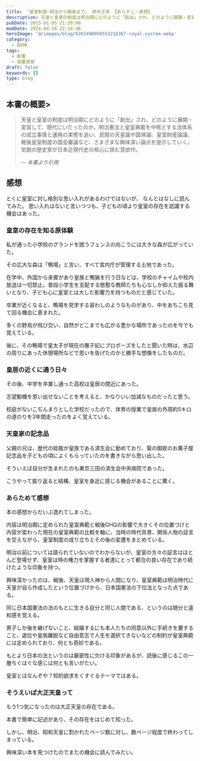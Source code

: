 ```yaml
---
title: 『皇室制度―明治から戦後まで』 鈴木正幸 【あらすじ・感想】
description: 天皇と皇室の制度は明治期にどのように「創出」され、どのように展開・変容して、現代にいたったのか。明治憲法と皇室典範を中核とする法体系の成立事情と運用の実態を追い、民間の天皇論や国体論、皇室財産論議、戦後皇室制度の国会審議など、さまざまな興味深い論点を提示していく。気鋭の歴史家が日本近現代史の核心に挑む意欲作。
pubDate: 2015-01-05 21:20:00
modDate: 2024-04-28 22:16:46
heroImage: '@/images/blog/6261490050553218367-royal-system.webp'
category:
  - BOOK
tags:
  - 新書
  - 読書感想
draft: false
keywords: []
type: blog
---
```


## 本書の概要>

> 天皇と皇室の制度は明治期にどのように「創出」され、どのように展開・変容して、現代にいたったのか。明治憲法と皇室典範を中核とする法体系の成立事情と運用の実態を追い、民間の天皇論や国体論、皇室財産論議、戦後皇室制度の国会審議など、さまざまな興味深い論点を提示していく。気鋭の歴史家が日本近現代史の核心に挑む意欲作。
>
> <cite>-- 本書より引用</cite>

## 感想

とくに皇室に対し格別な思い入れがあるわけではないが、 なんとはなしに読んでみた。 思い入れはないと言いつつも、子どもの頃より皇室の存在を認識する機会はあった。

### 皇室の存在を知る原体験

私が通った小学校のグランドを囲うフェンスの向こうには大きな森が広がっていた。

その広大な森は「鴨場」と言い、すべて宮内庁が管理する土地であった。

在学中、外国から来賓があり皇族と鴨猟を行う日などは、学校のチャイムや校内放送は一切禁止。普段小学生を支配する慇懃な教師たちも心なしか抑えた振る舞いとなり、子ども心に皇室とは大した影響力を持つものだと感じていた。

卒業が近くなると、鴨場を見学する習わしのようなものがあり、中をあちこち見て回る機会に恵まれた。

多くの野鳥が飛び交い、自然がどこまでも広がる豊かな場所であったのを今でも覚えている。

後に、その鴨場で皇太子が現在の雅子妃にプロポーズをしたと聞いた時は、水辺の周りにあった休憩場所などで思いを告げたのかと勝手な想像をしたものだ。

### 皇居の近くに通う日々

その後、中学を卒業し通った高校は皇居の間近にあった。

志望動機を思い出せないことを考えると、かなりいい加減なものだったと思う。

校庭がないこぢんまりとした学校だったので、体育の授業で皇居の外周約5キロの道のりを3年間走ったのをよく覚えている。

### 天皇家の記念品

父親の兄は、歴代の総裁が皇族である済生会に勤めており、菊の御紋のお菓子屋記念品を子どもの頃によくもらっていたのを書きながら思い出した。

そういえば自分が生まれたのも東京三田の済生会中央病院であった。

こうやって振り返ると結構、皇室を身近に感じる機会があることに驚く。

### あらためて感想

本の感想からだいぶ逸れてしまった。

内容は明治期に定められた皇室典範と戦後GHQの影響で大きくその位置づけと内容が変わった現在の皇室典範の比較を軸に、当時の時代背景、関係人物の証言を交えながら、皇室制度の成り立ちとその後の変遷をまとめている。

明治以前については語られていないのでわからないが、皇室の方々の証言はほとんど登場せず、皇室は時の権力を掌握する者達にとって都合の良い存在であり続けたような印象を持つ。

興味深かったのは、戦後、天皇は現人神から人間になり、皇室典範は明治時代に天皇が自ら作成したという位置づけから、日本国憲法の下位法となった点である。

同じ日本国憲法の法のもとに生きる自分と同じ人間である、というのは随分と違和感を覚える。

男子しか後を継げないこと、結婚するにも本人たちの同意以外に手続きを要すること、退位や皇族離脱など自由意志で人生を選択てきないなどの制約が皇室典範には定められており、何とも奇妙である。

もとより日本の法というのは厳密性に欠ける印象があるが、読後に感じるこの一層ちぐはぐな感じは何とも言いがたい。

皇室とはなんぞや？知的欲求をくすぐるテーマではある。

<div class='not-prose'>
  <div data-vc_mylinkbox_id='886768351'></div>
</div>

### そうえいば大正天皇って

もう1つ気になったのは大正天皇の存在である。

本書で簡単に記述があり、その存在をはじめて知った。

しかし、明治、昭和天皇に割かれたページ数に対し、数ページ程度で終わってしまっている。

興味深い本を見つけたのでまたの機会に読んでみたい。

<div class='not-prose'>
  <div data-vc_mylinkbox_id='886768379'></div>
</div>
